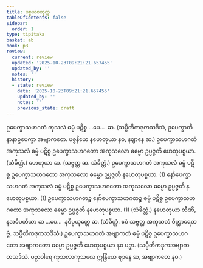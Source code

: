 ```yaml
---
title: ပစ္စယစတုက္က
tableOfContents: false
sidebar:
  order: 1
type: tipitaka
basket: ab
book: p3
review:
  current: review
  updated: '2025-10-23T09:21:21.657455'
  updated_by: ''
  notes: ''
  history:
  - state: review
    date: '2025-10-23T09:21:21.657455'
    updated_by: ''
    notes: ''
    previous_state: draft
---
```



<ReviewStatus review={frontmatter.review} showDetails={true} />

<HypothesisAnnotation frontmatter={frontmatter} />

<DynamicBreadcrumb />

<Division number="57" book="p3" e="ch" v="39" p="441">

<Paragraph number="2501" book="p3">
ဥပေက္ခာသဟဂတံ ကုသလံ ဓမ္မံ ပဋိစ္စ …ပေ…  ဆ. (သပ္ပီတိကဒုကသဒိသံ, ဥပေက္ခာတိ နာနာဥပေက္ခာ အဗျာကတေ. ပစ္စနီယေ နဟေတုယာ နဝ, နဈာနေ ဆ.)
</Paragraph>

</Division>
<Division number="58" book="p3" e="ch" v="39" p="441">

<Paragraph number="2502" book="p3">
ဥပေက္ခာသဟဂတံ အကုသလံ ဓမ္မံ ပဋိစ္စ ဥပေက္ခာသဟဂတော အကုသလော ဓမ္မော ဥပ္ပဇ္ဇတိ ဟေတုပစ္စယာ. (သံခိတ္တံ.)
</Paragraph>

<Paragraph number="2503" book="p3">
ဟေတုယာ ဆ. (သဗ္ဗတ္ထ ဆ. သံခိတ္တံ.)
</Paragraph>

</Division>
<Division number="59" book="p3" e="ch" v="39" p="441">

<Paragraph number="2504" book="p3">
ဥပေက္ခာသဟဂတံ အကုသလံ ဓမ္မံ ပဋိစ္စ ဥပေက္ခာသဟဂတော အကုသလော ဓမ္မော ဥပ္ပဇ္ဇတိ နဟေတုပစ္စယာ. (1)
</Paragraph>

<Paragraph number="2505" book="p3">
နော်ပေက္ခာသဟဂတံ အကုသလံ ဓမ္မံ ပဋိစ္စ ဥပေက္ခာသဟဂတော အကုသလော ဓမ္မော ဥပ္ပဇ္ဇတိ နဟေတုပစ္စယာ. (1)
</Paragraph>

<Paragraph number="2506" book="p3">
ဥပေက္ခာသဟဂတဉ္စ နော်ပေက္ခာသဟဂတဉ္စ ဓမ္မံ ပဋိစ္စ ဥပေက္ခာသဟဂတော အကုသလော ဓမ္မော ဥပ္ပဇ္ဇတိ နဟေတုပစ္စယာ. (1) (သံခိတ္တံ.)
</Paragraph>

</Division>
<Division number="60" book="p3" e="ch" v="39" p="441">

<Paragraph number="2507" book="p3">
နဟေတုယာ တီဏိ, နအဓိပတိယာ ဆ …ပေ…  နဝိပ္ပယုတ္တေ ဆ. (သံခိတ္တံ. ဧဝံ သဗ္ဗတ္ထ အကုသလံ ဝိတ္ထာရေတဗ္ဗံ. သပ္ပီတိကဒုကသဒိသံ.)
</Paragraph>

</Division>
<Division number="61" book="p3" e="ch" v="39" p="441">

<Paragraph number="2508" book="p3">
ဥပေက္ခာသဟဂတံ အဗျာကတံ ဓမ္မံ ပဋိစ္စ ဥပေက္ခာသဟဂတော အဗျာကတော ဓမ္မော ဥပ္ပဇ္ဇတိ ဟေတုပစ္စယာ နဝ ပဉှာ. (သပ္ပီတိကဒုကအဗျာကတသဒိသံ. ပဉှာဝါရေ ကုသလာကုသလေ ဣန္ဒြိယေ ဈာနေ ဆ, အဗျာကတေ နဝ.)
</Paragraph>
</Division>